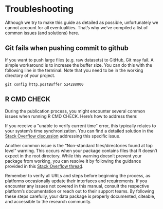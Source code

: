 # Troubleshooting {#sec-troubleshooting}

Although we try to make this guide as detailed as possible, unfortunately we cannot account for all eventualities. That's why we've compiled a list of common issues (and solutions) here.

## Git fails when pushing commit to github

If you want to push large files (e.g. raw datasets) to GitHub, Git may fail. A simple workaround is to increase the buffer size. You can do this with the following line in the terminal. Note that you need to be in the working directory of your project.

```
git config http.postBuffer 524288000
```

## R CMD CHECK

During the publication process, you might encounter several common issues when running R CMD CHECK. Here's how to address them:

If you receive a "unable to verify current time" error, this typically relates to your system's time synchronization. You can find a detailed solution in the [Stack Overflow discussion](https://stackoverflow.com/a/63837547/6816220) addressing this specific issue.

Another common issue is the "Non-standard files/directories found at top level" warning. This occurs when your package contains files that R doesn't expect in the root directory. While this warning doesn't prevent your package from working, you can resolve it by following the guidance provided in this [Stack Overflow thread](https://stackoverflow.com/questions/48955103/non-standard-file-directory-found-at-top-level-readme-rmd-persists-even-after).

Remember to verify all URLs and steps before beginning the process, as platforms occasionally update their interfaces and requirements. If you encounter any issues not covered in this manual, consult the respective platform's documentation or reach out to their support teams. By following these steps carefully, your data package is properly documented, citeable, and accessible to the research community.